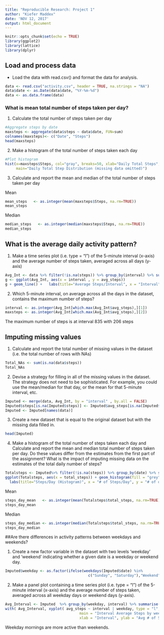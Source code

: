 ---
title: "Reproducible Research: Project 1"
author: "Kiefer Maddex"
date: 'NOV 12, 2017'
output: html_document
---

```{r setup, include=FALSE}
knitr::opts_chunk$set(echo = TRUE)
library(ggplot2)
library(lattice)
library(dplyr)
```

## Load and process data
* Load the data with read.csv() and format the data for analysis.

```{r load data , cache=TRUE}
data <- read.csv("activity.csv", header = TRUE, na.strings = "NA")
data$date <- as.Date(data$date, "%Y-%m-%d")
data <- as.data.frame(data)
```

### What is mean total number of steps taken per day?

1. Calculate the total number of steps taken per day

```{r total steps per day}
#Aggregate steps by date
maxsteps <- aggregate(data$steps ~ data$date, FUN=sum)
colnames(maxsteps)<- c("Date", "Steps")
head(maxsteps)
```


2. Make a histogram of the total number of steps taken each day

```{r histogram}
#Plot histogram
hist(x=maxsteps$Steps, col="gray", breaks=50, xlab="Daily Total Steps", ylab="Frequency",
     main="Daily Total Step Distribution (missing data omitted)")
```


3. Calculate and report the mean and median of the total number of steps taken per day
  
  Mean 
```{r mean}
mean_steps   <- as.integer(mean(maxsteps$Steps, na.rm=TRUE))
mean_steps
```

  Median
```{r median}
median_steps   <- as.integer(median(maxsteps$Steps, na.rm=TRUE))
median_steps
``` 



## What is the average daily activity pattern?

1. Make a time series plot (i.e. type = "l") of the 5-minute interval (x-axis) and the average number of steps taken, averaged across all days (y-axis)

```{r activity pattern}
Avg_Int <- data %>% filter(!is.na(steps)) %>% group_by(interval) %>% summarise(avg_steps = mean(steps))
g <- ggplot(Avg_Int, aes(x = interval , y = avg_steps)) 
g + geom_line() +   labs(title="Average Steps/Interval", x = "Interval", y = "# of steps")
```


2. Which 5-minute interval, on average across all the days in the dataset, contains the maximum number of steps?

```{r max interval}
interval <- as.integer(Avg_Int[which.max(Avg_Int$avg_steps),][1])
maxsteps <- as.integer(Avg_Int[which.max(Avg_Int$avg_steps),][2])
```

The maximum number of steps is at interval 835 with 206 steps



## Imputing missing values


1. Calculate and report the total number of missing values in the dataset (i.e. the total number of rows with NAs)
```{r Total NAs}
Total_NAs <- sum(is.na(data$steps))
Total_NAs
```


2. Devise a strategy for filling in all of the missing values in the dataset. The strategy does not need to be sophisticated. For example, you could use the mean/median for that day, or the mean for that 5-minute interval, etc.
```{r replace NAs}
Imputed <- merge(data, Avg_Int, by = "interval" , by.all = FALSE) 
Imputed$steps[is.na(Imputed$steps)] <- Imputed$avg_steps[is.na(Imputed$steps)]
Imputed <- Imputed[names(data)]
```


3. Create a new dataset that is equal to the original dataset but with the missing data filled in.
```{r NA fixed}
head(Imputed)
```


4. Make a histogram of the total number of steps taken each day and Calculate and report the mean and median total number of steps taken per day. Do these values differ from the estimates from the first part of the assignment? What is the impact of imputing missing data on the estimates of the total daily number of steps?
```{r histogram2}
Totalsteps <- Imputed%>% filter(!is.na(steps)) %>% group_by(date) %>% summarise( total_steps = sum(steps))
ggplot(Totalsteps, aes(x = total_steps)) + geom_histogram(fill = "grey" ,color = "black", binwidth = 1000) + 
  labs(title="Steps/Day (Histogram)", x = "# of Steps/Day", y = "# of days")
```

  Mean
```{r mean2}
steps_day_mean   <- as.integer(mean(Totalsteps$total_steps, na.rm=TRUE))
steps_day_mean
```
  
  Median
```{r median2}
steps_day_median <- as.integer(median(Totalsteps$total_steps, na.rm=TRUE))
steps_day_median
```



##Are there differences in activity patterns between weekdays and weekends?

1. Create a new factor variable in the dataset with two levels 'weekday' and 'weekend' indicating whether a given date is a weekday or weekend day.

```{r week}
Imputed$weekday <- as.factor(ifelse(weekdays(Imputed$date) %in% 
                                      c("Sunday", "Saturday"),"Weekend","Weekday"))
```

2. Make a panel plot containing a time series plot (i.e. type = "l") of the 5-minute interval (x-axis) and the average number of steps taken, averaged across all weekday days or weekend days (y-axis). 

```{r plot}
Avg_Interval <- Imputed  %>% group_by(weekday, interval) %>% summarise( avg_steps = mean(steps))
with( Avg_Interval, xyplot( avg_steps ~ interval | weekday, type = "l",layout = c(1,2), 
                                  main = "Interval Average Steps by weekday and weekends",
                                  xlab = "Interval", ylab = "Avg # of Steps"))
```

Weekday mornings are more active than weekends.





